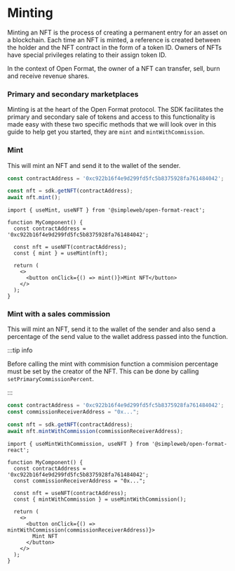 
# Minting

Minting an NFT is the process of creating a permanent entry for an asset on a blockchain. Each time an NFT is minted, a reference is created between the holder and the NFT contract in the form of a token ID. Owners of NFTs have special privileges relating to their assign token ID.

In the context of Open Format, the owner of a NFT can transfer, sell, burn and receive revenue shares.

### Primary and secondary marketplaces

Minting is at the heart of the Open Format protocol. The SDK facilitates the primary and secondary sale of tokens and access to this functionality is made easy with these two specific methods that we will look over in this guide to help get you started, they are `mint` and `mintWithCommission`.

### Mint

This will mint an NFT and send it to the wallet of the sender.

<Tabs groupId="sdk">
<TabItem value="js" label="JavaScript">

```jsx
const contractAddress = '0xc922b16f4e9d299fd5fc5b8375928fa761484042';

const nft = sdk.getNFT(contractAddress);
await nft.mint();
```

</TabItem>
<TabItem value="react" label="React">

```tsx
import { useMint, useNFT } from '@simpleweb/open-format-react';

function MyComponent() {
  const contractAddress = '0xc922b16f4e9d299fd5fc5b8375928fa761484042';

  const nft = useNFT(contractAddress);
  const { mint } = useMint(nft);

  return (
    <>
      <button onClick={() => mint()}>Mint NFT</button>
    </>
  );
}
```

</TabItem>
</Tabs>

### Mint with a sales commission

This will mint an NFT, send it to the wallet of the sender and also send a percentage of the send value to the wallet address passed into the function.

:::tip info

Before calling the mint with commision function a commision percentage must be set by the creator of the NFT.
This can be done by calling `setPrimaryCommissionPercent`.

:::

<Tabs groupId="sdk">
<TabItem value="js" label="JavaScript">

```jsx
const contractAddress = '0xc922b16f4e9d299fd5fc5b8375928fa761484042';
const commissionReceiverAddress = "0x...";

const nft = sdk.getNFT(contractAddress);
await nft.mintWithCommission(commissionReceiverAddress);
```

</TabItem>
<TabItem value="react" label="React">


```tsx
import { useMintWithCommission, useNFT } from '@simpleweb/open-format-react';

function MyComponent() {
  const contractAddress = '0xc922b16f4e9d299fd5fc5b8375928fa761484042';
  const commissionReceiverAddress = "0x...";

  const nft = useNFT(contractAddress);
  const { mintWithCommission } = useMintWithCommission();

  return (
    <>
      <button onClick={() => mintWithCommission(commissionReceiverAddress)}>
        Mint NFT
      </button>
    </>
  );
}
```

</TabItem>
</Tabs>
